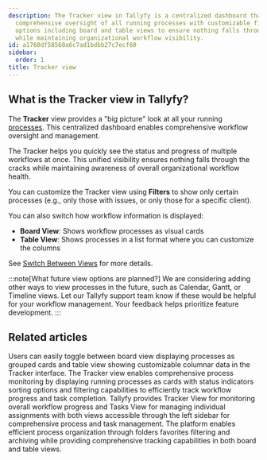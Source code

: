```yaml
---
description: The Tracker view in Tallyfy is a centralized dashboard that provides
  comprehensive oversight of all running processes with customizable filters and display
  options including board and table views to ensure nothing falls through the cracks
  while maintaining organizational workflow visibility.
id: a1760df58560a6c7ad1bdbb27c7ecf60
sidebar:
  order: 1
title: Tracker view
---
```


## What is the Tracker view in Tallyfy?

The **Tracker** view provides a "big picture" look at all your running [processes](/products/pro/tracking-and-tasks/processes/). This centralized dashboard enables comprehensive workflow oversight and management.

The Tracker helps you quickly see the status and progress of multiple workflows at once. This unified visibility ensures nothing falls through the cracks while maintaining awareness of overall organizational workflow health.

You can customize the Tracker view using **Filters** to show only certain processes (e.g., only those with issues, or only those for a specific client).

You can also switch how workflow information is displayed:

*   **Board View**: Shows workflow processes as visual cards
*   **Table View**: Shows processes in a list format where you can customize the columns

See [Switch Between Views](/products/pro/tracking-and-tasks/tracker-view/how-to-switch-between-board-and-table-formats-in-tallyfy-tracker/) for more details.

:::note[What future view options are planned?]
We are considering adding other ways to view processes in the future, such as Calendar, Gantt, or Timeline views. Let our Tallyfy support team know if these would be helpful for your workflow management. Your feedback helps prioritize feature development.
:::


<PageTree />


## Related articles
<CardGrid>
<LinkTitleCard header="<b>Tracker View > Switch between views</b>" href="/products/pro/tracking-and-tasks/tracker-view/how-to-switch-between-board-and-table-formats-in-tallyfy-tracker/" > Users can easily toggle between board view displaying processes as grouped cards and table view showing customizable columnar data in the Tracker interface. </LinkTitleCard>
<LinkTitleCard header="<b>Tracker View > Manage and track my processes</b>" href="/products/pro/tracking-and-tasks/tracker-view/how-can-i-manage-and-track-my-processes-on-tallyfy/" > The Tracker view enables comprehensive process monitoring by displaying running processes as cards with status indicators sorting options and filtering capabilities to efficiently track workflow progress and task completion. </LinkTitleCard>
<LinkTitleCard header="<b>Pro > Tracking</b>" href="/products/pro/tracking-and-tasks/" > Tallyfy provides Tracker View for monitoring overall workflow progress and Tasks View for managing individual assignments with both views accessible through the left sidebar for comprehensive process and task management. </LinkTitleCard>
<LinkTitleCard header="<b>Tracker View > Organize processes</b>" href="/products/pro/tracking-and-tasks/tracker-view/organize-processes/" > The platform enables efficient process organization through folders favorites filtering and archiving while providing comprehensive tracking capabilities in both board and table views. </LinkTitleCard>
</CardGrid>